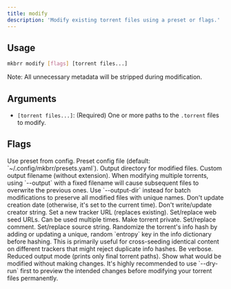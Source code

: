 ```yaml
---
title: modify
description: 'Modify existing torrent files using a preset or flags.'
---
```


## Usage

```bash
mkbrr modify [flags] [torrent files...]
```

<Note>
Note: All unnecessary metadata will be stripped during modification.
</Note>

## Arguments

-   `[torrent files...]`: (Required) One or more paths to the `.torrent` files to modify.

## Flags

<ParamField query="--preset, -P" type="string">
  Use preset from config.
</ParamField>

<ParamField query="--preset-file" type="string">
  Preset config file (default: `~/.config/mkbrr/presets.yaml`).
</ParamField>

<ParamField query="--output-dir" type="string">
  Output directory for modified files.
</ParamField>

<ParamField query="--output, -o" type="string">
  Custom output filename (without extension).
</ParamField>
<Warning>
  When modifying multiple torrents, using `--output` with a fixed filename will cause subsequent files to overwrite the previous ones. Use `--output-dir` instead for batch modifications to preserve all modified files with unique names.
</Warning>

<ParamField query="--no-date, -d" type="boolean" default={false}>
  Don't update creation date (otherwise, it's set to the current time).
</ParamField>

<ParamField query="--no-creator" type="boolean" default={false}>
  Don't write/update creator string.
</ParamField>

<ParamField query="--tracker, -t" type="string">
  Set a new tracker URL (replaces existing).
</ParamField>

<ParamField query="--web-seed, -w" type="array">
  Set/replace web seed URLs. Can be used multiple times.
</ParamField>

<ParamField query="--private, -p" type="boolean" default={true}>
  Make torrent private.
</ParamField>

<ParamField query="--comment, -c" type="string">
  Set/replace comment.
</ParamField>

<ParamField query="--source, -s" type="string">
  Set/replace source string.
</ParamField>

<ParamField query="--entropy, -e" type="boolean" default={false}>
  Randomize the torrent's info hash by adding or updating a unique, random `entropy` key in the info dictionary before hashing. This is primarily useful for cross-seeding identical content on different trackers that might reject duplicate info hashes.
</ParamField>

<ParamField query="--verbose, -v" type="boolean" default={false}>
  Be verbose.
</ParamField>

<ParamField query="--quiet" type="boolean" default={false}>
  Reduced output mode (prints only final torrent paths).
</ParamField>

<ParamField query="--dry-run, -n" type="boolean" default={false}>
  Show what would be modified without making changes.
</ParamField>
<Tip>
  It's highly recommended to use `--dry-run` first to preview the intended changes before modifying your torrent files permanently.
</Tip>
